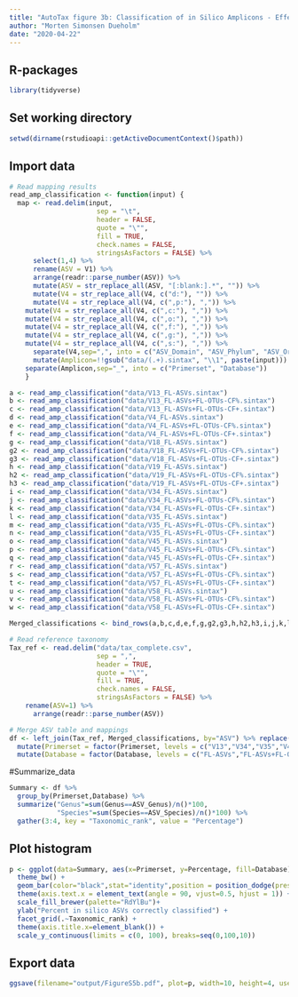 ---
title: "AutoTax figure 3b: Classification of in Silico Amplicons - Effect of chimera"
author: "Morten Simonsen Dueholm"
date: "2020-04-22"
---

## R-packages
```{r, eval=FALSE, message=FALSE, warning=FALSE, include=FALSE}
library(tidyverse)
```
## Set working directory
```{r, echo=FALSE, message=FALSE, warning=FALSE}
setwd(dirname(rstudioapi::getActiveDocumentContext()$path))
```

## Import data
```{r, echo=FALSE, message=FALSE, warning=FALSE}
# Read mapping results
read_amp_classification <- function(input) {
  map <- read.delim(input,
                      sep = "\t",
                      header = FALSE,
                      quote = "\"",
                      fill = TRUE,
                      check.names = FALSE,
                      stringsAsFactors = FALSE) %>%
      select(1,4) %>%
      rename(ASV = V1) %>%
      arrange(readr::parse_number(ASV)) %>%
      mutate(ASV = str_replace_all(ASV, "[:blank:].*", "")) %>%
      mutate(V4 = str_replace_all(V4, c("d:"), "")) %>%
      mutate(V4 = str_replace_all(V4, c(",p:"), ",")) %>%
    mutate(V4 = str_replace_all(V4, c(",c:"), ",")) %>%
    mutate(V4 = str_replace_all(V4, c(",o:"), ",")) %>%
    mutate(V4 = str_replace_all(V4, c(",f:"), ",")) %>%
    mutate(V4 = str_replace_all(V4, c(",g:"), ",")) %>%
    mutate(V4 = str_replace_all(V4, c(",s:"), ",")) %>%
      separate(V4,sep=",", into = c("ASV_Domain", "ASV_Phylum", "ASV_Order", "ASV_Class", "ASV_Familiy", "ASV_Genus", "ASV_Species" )) %>%
      mutate(Amplicon=!!gsub("data/(.+).sintax", "\\1", paste(input))) %>%
    separate(Amplicon,sep="_", into = c("Primerset", "Database"))
    }

a <- read_amp_classification("data/V13_FL-ASVs.sintax")
b <- read_amp_classification("data/V13_FL-ASVs+FL-OTUs-CF%.sintax")
c <- read_amp_classification("data/V13_FL-ASVs+FL-OTUs-CF+.sintax")
d <- read_amp_classification("data/V4_FL-ASVs.sintax")
e <- read_amp_classification("data/V4_FL-ASVs+FL-OTUs-CF%.sintax")
f <- read_amp_classification("data/V4_FL-ASVs+FL-OTUs-CF+.sintax")
g <- read_amp_classification("data/V18_FL-ASVs.sintax")
g2 <- read_amp_classification("data/V18_FL-ASVs+FL-OTUs-CF%.sintax")
g3 <- read_amp_classification("data/V18_FL-ASVs+FL-OTUs-CF+.sintax")
h <- read_amp_classification("data/V19_FL-ASVs.sintax")
h2 <- read_amp_classification("data/V19_FL-ASVs+FL-OTUs-CF%.sintax")
h3 <- read_amp_classification("data/V19_FL-ASVs+FL-OTUs-CF+.sintax")
i <- read_amp_classification("data/V34_FL-ASVs.sintax")
j <- read_amp_classification("data/V34_FL-ASVs+FL-OTUs-CF%.sintax")
k <- read_amp_classification("data/V34_FL-ASVs+FL-OTUs-CF+.sintax")
l <- read_amp_classification("data/V35_FL-ASVs.sintax")
m <- read_amp_classification("data/V35_FL-ASVs+FL-OTUs-CF%.sintax")
n <- read_amp_classification("data/V35_FL-ASVs+FL-OTUs-CF+.sintax")
o <- read_amp_classification("data/V45_FL-ASVs.sintax")
p <- read_amp_classification("data/V45_FL-ASVs+FL-OTUs-CF%.sintax")
q <- read_amp_classification("data/V45_FL-ASVs+FL-OTUs-CF+.sintax")
r <- read_amp_classification("data/V57_FL-ASVs.sintax")
s <- read_amp_classification("data/V57_FL-ASVs+FL-OTUs-CF%.sintax")
t <- read_amp_classification("data/V57_FL-ASVs+FL-OTUs-CF+.sintax")
u <- read_amp_classification("data/V58_FL-ASVs.sintax")
v <- read_amp_classification("data/V58_FL-ASVs+FL-OTUs-CF%.sintax")
w <- read_amp_classification("data/V58_FL-ASVs+FL-OTUs-CF+.sintax")

Merged_classifications <- bind_rows(a,b,c,d,e,f,g,g2,g3,h,h2,h3,i,j,k,l,m,n,o,p,q,r,s,t,u,v,w)

# Read reference taxonomy
Tax_ref <- read.delim("data/tax_complete.csv",
                      sep = ",",
                      header = TRUE,
                      quote = "\"",
                      fill = TRUE,
                      check.names = FALSE,
                      stringsAsFactors = FALSE) %>%
    rename(ASV=1) %>%
      arrange(readr::parse_number(ASV))

# Merge ASV table and mappings
df <- left_join(Tax_ref, Merged_classifications, by="ASV") %>% replace(.,is.na(.),0) %>%
  mutate(Primerset = factor(Primerset, levels = c("V13","V34","V35","V4","V45","V57","V58","V18","V19"))) %>%
  mutate(Database = factor(Database, levels = c("FL-ASVs","FL-ASVs+FL-OTUs-CF+","FL-ASVs+FL-OTUs-CF%")))
```

#Summarize_data
```{r, eval=FALSE, message=FALSE, warning=FALSE, include=FALSE}
Summary <- df %>%
  group_by(Primerset,Database) %>%
  summarize("Genus"=sum(Genus==ASV_Genus)/n()*100,
            "Species"=sum(Species==ASV_Species)/n()*100) %>%
  gather(3:4, key = "Taxonomic_rank", value = "Percentage")
```

## Plot histogram
```{r, eval=FALSE, message=FALSE, warning=FALSE, include=FALSE}
p <- ggplot(data=Summary, aes(x=Primerset, y=Percentage, fill=Database)) +
  theme_bw() +
  geom_bar(color="black",stat="identity",position = position_dodge(preserve = 'single'), width=0.8) +
  theme(axis.text.x = element_text(angle = 90, vjust=0.5, hjust = 1)) +
  scale_fill_brewer(palette="RdYlBu")+
  ylab("Percent in silico ASVs correctly classified") +
  facet_grid(.~Taxonomic_rank) +
  theme(axis.title.x=element_blank()) +
  scale_y_continuous(limits = c(0, 100), breaks=seq(0,100,10))
```

## Export data
```{r, eval=FALSE, message=FALSE, warning=FALSE, include=FALSE}
ggsave(filename="output/FigureS5b.pdf", plot=p, width=10, height=4, useDingbats=FALSE, limitsize=FALSE)

```